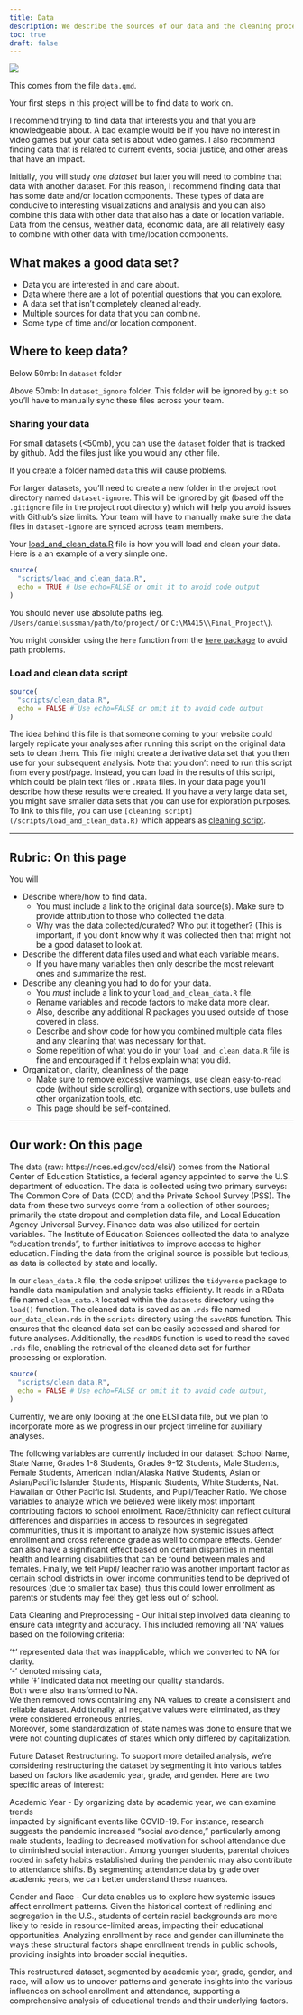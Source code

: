 ```yaml
---
title: Data
description: We describe the sources of our data and the cleaning process.
toc: true
draft: false
---
```


![](images/data-import-cheatsheet-thumbs.png)


This comes from the file `data.qmd`.

Your first steps in this project will be to find data to work on.

I recommend trying to find data that interests you and that you are knowledgeable about. A bad example would be if you have no interest in video games but your data set is about video games. I also recommend finding data that is related to current events, social justice, and other areas that have an impact.


Initially, you will study _one dataset_ but later you will need to combine that data with another dataset. For this reason, I recommend finding data that has some date and/or location components. These types of data are conducive to interesting visualizations and analysis and you can also combine this data with other data that also has a date or location variable.
Data from the census, weather data, economic data, are all relatively easy to combine with other data with time/location components.


## What makes a good data set?

* Data you are interested in and care about.
* Data where there are a lot of potential questions that you can explore.
* A data set that isn't completely cleaned already.
* Multiple sources for data that you can combine.
* Some type of time and/or location component.


## Where to keep data?


Below 50mb: In `dataset` folder

Above 50mb: In `dataset_ignore` folder. This folder will be ignored by `git` so you'll have to manually sync these files across your team.

### Sharing your data


For small datasets (<50mb), you can use the `dataset` folder that is tracked by github. Add the files just like you would any other file.

If you create a folder named `data` this will cause problems.

For larger datasets, you'll need to create a new folder in the project root directory named `dataset-ignore`. This will be ignored by git (based off the `.gitignore` file in the project root directory) which will help you avoid issues with Github's size limits. Your team will have to manually make sure the data files in `dataset-ignore` are synced across team members.

Your [load_and_clean_data.R](/scripts/load_and_clean_data.R) file is how you will load and clean your data. Here is a an example of a very simple one.

```r
source(
  "scripts/load_and_clean_data.R",
  echo = TRUE # Use echo=FALSE or omit it to avoid code output  
)
```
You should never use absolute paths (eg. `/Users/danielsussman/path/to/project/` or `C:\MA415\\Final_Project\`).

You might consider using the `here` function from the [`here` package](https://here.r-lib.org/articles/here.html) to avoid path problems.

### Load and clean data script
```r
source(
  "scripts/clean_data.R",
  echo = FALSE # Use echo=FALSE or omit it to avoid code output  
)
```

The idea behind this file is that someone coming to your website could largely replicate your analyses after running this script on the original data sets to clean them.
This file might create a derivative data set that you then use for your subsequent analysis.
Note that you don't need to run this script from every post/page.
Instead, you can load in the results of this script, which could be plain text files or `.RData` files. In your data page you'll describe how these results were created. If you have a very large data set, you might save smaller data sets that you can use for exploration purposes.
To link to this file, you can use `[cleaning script](/scripts/load_and_clean_data.R)` which appears as [cleaning script](/scripts/load_and_clean_data.R). 

----

## Rubric: On this page

You will

* Describe where/how to find data.
  * You must include a link to the original data source(s). Make sure to provide attribution to those who collected the data.
  * Why was the data collected/curated? Who put it together? (This is important, if you don't know why it was collected then that might not be a good dataset to look at.
* Describe the different data files used and what each variable means. 
  * If you have many variables then only describe the most relevant ones and summarize the rest.
* Describe any cleaning you had to do for your data.
  * You *must* include a link to your `load_and_clean_data.R` file.
  * Rename variables and recode factors to make data more clear.
  * Also, describe any additional R packages you used outside of those covered in class.
  * Describe and show code for how you combined multiple data files and any cleaning that was necessary for that.
  * Some repetition of what you do in your `load_and_clean_data.R` file is fine and encouraged if it helps explain what you did.
* Organization, clarity, cleanliness of the page
  * Make sure to remove excessive warnings, use clean easy-to-read code (without side scrolling), organize with sections, use bullets and other organization tools, etc.
  * This page should be self-contained.


----
## Our work: On this page

The data (raw: https://nces.ed.gov/ccd/elsi/) comes from the National Center of 
Education Statistics, a federal agency appointed to serve the U.S. department 
of education. The data is collected using two primary surveys: The Common Core 
of Data (CCD) and the Private School Survey (PSS). The data from these two 
surveys come from a collection of other sources; primarily the state dropout 
and completion data file, and Local Education Agency Universal Survey. Finance 
data was also utilized for certain variables. The Institute of Education 
Sciences collected the data to analyze “education trends”, to further 
initiatives to improve access to higher education. Finding the data from the 
original source is possible but tedious, as data is collected by state and 
locally. 

In our `clean_data.R` file, the code snippet utilizes the
`tidyverse` package to handle data manipulation and analysis tasks
efficiently. It reads in a RData file named `clean_data.R`
located within the `datasets` directory using the `load()` function. The
cleaned data is saved as an `.rds` file named `our_data_clean.rds` in
the `scripts` directory using the `saveRDS` function. This ensures that
the cleaned data set can be easily accessed and shared for future
analyses. Additionally, the `readRDS` function is used to read the saved
`.rds` file, enabling the retrieval of the cleaned data set for further
processing or exploration.

```r
source(
  "scripts/clean_data.R",
  echo = FALSE # Use echo=FALSE or omit it to avoid code output,
)
```

Currently, we are only looking at the one ELSI data file, but we plan to 
incorporate more as we progress in our project timeline for auxiliary analyses. 

The following variables are currently included in our dataset: School Name, State Name, Grades 1-8 Students, Grades 9-12 Students, Male Students, Female Students,    American Indian/Alaska Native Students, Asian or Asian/Pacific Islander Students, Hispanic Students, White Students, Nat. Hawaiian or Other Pacific Isl. Students, and Pupil/Teacher Ratio. We chose variables to analyze which we believed were likely most important 
contributing factors to school enrollment. Race/Ethnicity can reflect cultural 
differences and disparities in access to resources in segregated communities, 
thus it is important to analyze how systemic issues affect enrollment and cross
reference grade as well to compare effects. Gender can also have a significant 
effect based on certain disparities in mental health and learning disabilities 
that can be found between males and females. Finally, we felt Pupil/Teacher 
ratio was another important factor as certain school districts in lower income 
communities tend to be deprived of resources (due to smaller tax base), thus 
this could lower enrollment as parents or students may feel they get less out 
of school. 

Data Cleaning and Preprocessing - Our initial step involved  data 
cleaning to ensure data integrity and accuracy. This included removing all 
‘NA’ values based on the following criteria:

‘†’ represented data that was inapplicable, which we converted to NA for 
clarity.  
‘-’ denoted missing data,   
while ‘‡’ indicated data not meeting our quality standards.  
Both were also transformed to NA.  
We then removed rows containing any NA values to create a consistent 
and reliable dataset. Additionally, all negative values were eliminated, as they
were considered erroneous entries.  
Moreover, some standardization of state names was done to ensure that we were 
not counting duplicates of states which only differed by capitalization. 

Future Dataset Restructuring. 
To support more detailed analysis, we’re considering restructuring the dataset 
by segmenting it into various tables based on factors like academic year, grade,
and gender. Here are two specific areas of interest:  

Academic Year - By organizing data by academic year, we can examine trends  
impacted by significant events like COVID-19. For instance, research suggests 
the pandemic increased "social avoidance," particularly among male students, 
leading to decreased motivation for school attendance due to diminished social interaction. Among younger students, parental choices rooted in safety habits 
established during the pandemic may also contribute to attendance shifts. 
By segmenting attendance data by grade over academic years, we can better 
understand these nuances.  

Gender and Race - Our data enables us to explore how systemic issues affect 
enrollment patterns. Given the historical context of redlining and segregation 
in the U.S., students of certain racial backgrounds are more likely to reside in resource-limited areas, impacting their educational opportunities. Analyzing 
enrollment by race and gender can illuminate the ways these structural factors 
shape enrollment trends in public schools, providing insights into broader 
social inequities.

This restructured dataset, segmented by academic year, grade, gender, and race, 
will allow us to uncover patterns and generate insights into the various 
influences on school enrollment and attendance, supporting a comprehensive 
analysis of educational trends and their underlying factors.